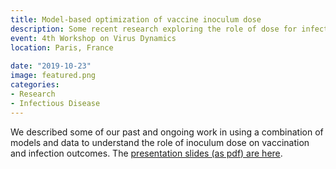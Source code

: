 ```yaml
---
title: Model-based optimization of vaccine inoculum dose
description: Some recent research exploring the role of dose for infection and vaccination.
event: 4th Workshop on Virus Dynamics
location: Paris, France
  
date: "2019-10-23"
image: featured.png
categories:
- Research
- Infectious Disease
---
```


We described some of our past and ongoing work in using a combination of models and data to understand the role of inoculum dose on vaccination and infection outcomes. The [presentation slides (as pdf) are here](2019_10_Paris_Slides.pdf).





